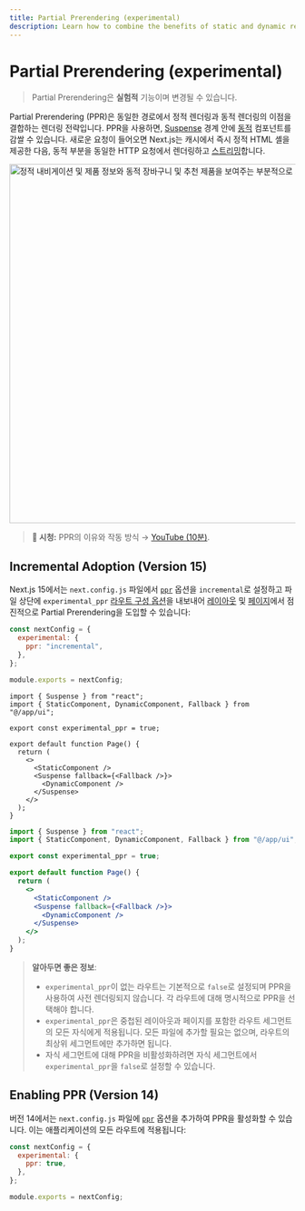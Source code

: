 ```yaml
---
title: Partial Prerendering (experimental)
description: Learn how to combine the benefits of static and dynamic rendering with Partial Prerendering.
---
```



# Partial Prerendering (experimental)

> Partial Prerendering은 **실험적** 기능이며 변경될 수 있습니다.

Partial Prerendering (PPR)은 동일한 경로에서 정적 렌더링과 동적 렌더링의 이점을 결합하는 렌더링 전략입니다. PPR을 사용하면, [Suspense](https://react.dev/reference/react/Suspense) 경계 안에 [동적](/docs/app/building-your-application/rendering/server-components#dynamic-rendering) 컴포넌트를 감쌀 수 있습니다. 새로운 요청이 들어오면 Next.js는 캐시에서 즉시 정적 HTML 셸을 제공한 다음, 동적 부분을 동일한 HTTP 요청에서 렌더링하고 [스트리밍](/docs/app/building-your-application/rendering/server-components#streaming)합니다.

<Image
  alt="정적 내비게이션 및 제품 정보와 동적 장바구니 및 추천 제품을 보여주는 부분적으로 사전 렌더링된 제품 페이지"
  srcLight="/learn/light/thinking-in-ppr.png"
  srcDark="/learn/dark/thinking-in-ppr.png"
  width="1600"
  height="632"
/>

> **🎥 시청:** PPR의 이유와 작동 방식 → [YouTube (10분)](https://www.youtube.com/watch?v=MTcPrTIBkpA).

## Incremental Adoption (Version 15)

Next.js 15에서는 `next.config.js` 파일에서 [`ppr`](/docs/app/api-reference/next-config-js/ppr) 옵션을 `incremental`로 설정하고 파일 상단에 `experimental_ppr` [라우트 구성 옵션](/docs/app/api-reference/file-conventions/route-segment-config)을 내보내어 [레이아웃](/docs/app/building-your-application/routing/layouts-and-templates) 및 [페이지](/docs/app/building-your-application/routing/pages)에서 점진적으로 Partial Prerendering을 도입할 수 있습니다:

```js filename="next.config.js"
const nextConfig = {
  experimental: {
    ppr: "incremental",
  },
};

module.exports = nextConfig;
```

```tsx filename="app/page.tsx" switcher
import { Suspense } from "react";
import { StaticComponent, DynamicComponent, Fallback } from "@/app/ui";

export const experimental_ppr = true;

export default function Page() {
  return (
    <>
      <StaticComponent />
      <Suspense fallback={<Fallback />}>
        <DynamicComponent />
      </Suspense>
    </>
  );
}
```

```jsx filename="app/page.js" switcher
import { Suspense } from "react";
import { StaticComponent, DynamicComponent, Fallback } from "@/app/ui";

export const experimental_ppr = true;

export default function Page() {
  return (
    <>
      <StaticComponent />
      <Suspense fallback={<Fallback />}>
        <DynamicComponent />
      </Suspense>
    </>
  );
}
```

> **알아두면 좋은 정보**:
>
> - `experimental_ppr`이 없는 라우트는 기본적으로 `false`로 설정되며 PPR을 사용하여 사전 렌더링되지 않습니다. 각 라우트에 대해 명시적으로 PPR을 선택해야 합니다.
> - `experimental_ppr`은 중첩된 레이아웃과 페이지를 포함한 라우트 세그먼트의 모든 자식에게 적용됩니다. 모든 파일에 추가할 필요는 없으며, 라우트의 최상위 세그먼트에만 추가하면 됩니다.
> - 자식 세그먼트에 대해 PPR을 비활성화하려면 자식 세그먼트에서 `experimental_ppr`을 `false`로 설정할 수 있습니다.

## Enabling PPR (Version 14)

버전 14에서는 `next.config.js` 파일에 [`ppr`](/docs/app/api-reference/next-config-js/ppr) 옵션을 추가하여 PPR을 활성화할 수 있습니다. 이는 애플리케이션의 모든 라우트에 적용됩니다:

```js filename="next.config.js"
const nextConfig = {
  experimental: {
    ppr: true,
  },
};

module.exports = nextConfig;
```
